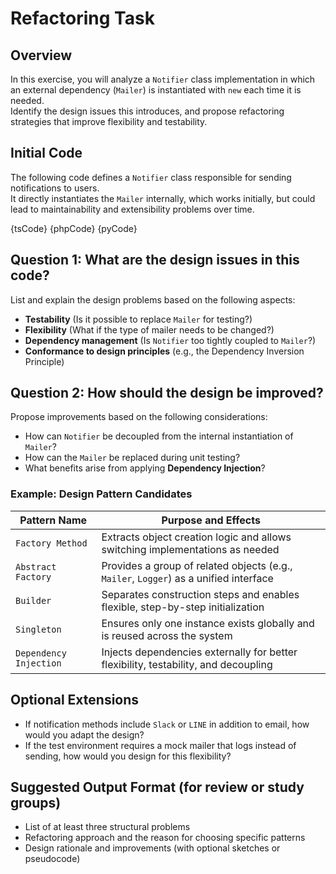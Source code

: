 

# Refactoring Task

## Overview

In this exercise, you will analyze a `Notifier` class implementation in which an external dependency (`Mailer`) is instantiated with `new` each time it is needed.  
Identify the design issues this introduces, and propose refactoring strategies that improve flexibility and testability.

## Initial Code

The following code defines a `Notifier` class responsible for sending notifications to users.  
It directly instantiates the `Mailer` internally, which works initially, but could lead to maintainability and extensibility problems over time.

<Tabs groupId="language">
  <TabItem value="ts" label="TypeScript">
    <CodeBlock language="ts">{tsCode}</CodeBlock>
  </TabItem>
  <TabItem value="php" label="PHP">
    <CodeBlock language="php">{phpCode}</CodeBlock>
  </TabItem>
  <TabItem value="python" label="Python">
    <CodeBlock language="python">{pyCode}</CodeBlock>
  </TabItem>
</Tabs>

## Question 1: What are the design issues in this code?

List and explain the design problems based on the following aspects:

- **Testability** (Is it possible to replace `Mailer` for testing?)
- **Flexibility** (What if the type of mailer needs to be changed?)
- **Dependency management** (Is `Notifier` too tightly coupled to `Mailer`?)
- **Conformance to design principles** (e.g., the Dependency Inversion Principle)

## Question 2: How should the design be improved?

Propose improvements based on the following considerations:

- How can `Notifier` be decoupled from the internal instantiation of `Mailer`?
- How can the `Mailer` be replaced during unit testing?
- What benefits arise from applying **Dependency Injection**?

### Example: Design Pattern Candidates

| Pattern Name           | Purpose and Effects                                                                   |
| ---------------------- | ------------------------------------------------------------------------------------- |
| `Factory Method`       | Extracts object creation logic and allows switching implementations as needed         |
| `Abstract Factory`     | Provides a group of related objects (e.g., `Mailer`, `Logger`) as a unified interface |
| `Builder`              | Separates construction steps and enables flexible, step-by-step initialization        |
| `Singleton`            | Ensures only one instance exists globally and is reused across the system             |
| `Dependency Injection` | Injects dependencies externally for better flexibility, testability, and decoupling   |

## Optional Extensions

- If notification methods include `Slack` or `LINE` in addition to email, how would you adapt the design?
- If the test environment requires a mock mailer that logs instead of sending, how would you design for this flexibility?

## Suggested Output Format (for review or study groups)

- List of at least three structural problems
- Refactoring approach and the reason for choosing specific patterns
- Design rationale and improvements (with optional sketches or pseudocode)
